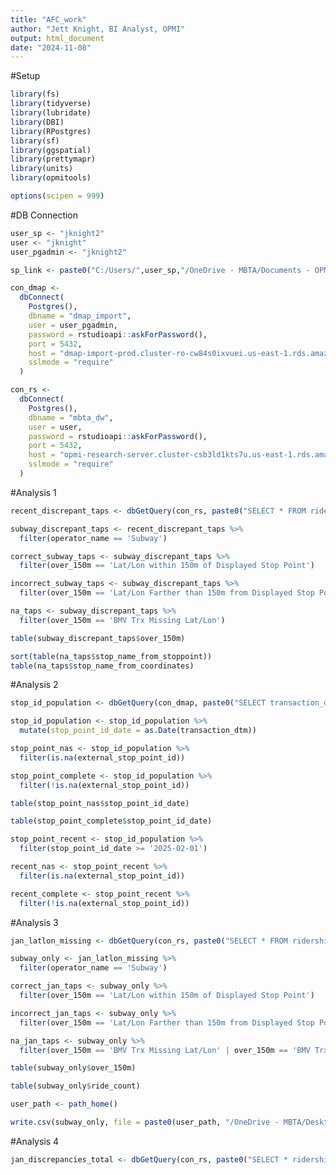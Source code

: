 ```yaml
---
title: "AFC_work"
author: "Jett Knight, BI Analyst, OPMI"
output: html_document
date: "2024-11-08"
---
```


#Setup

```r
library(fs)
library(tidyverse)
library(lubridate)
library(DBI)
library(RPostgres)
library(sf)
library(ggspatial)
library(prettymapr)
library(units)
library(opmitools)

options(scipen = 999)
```

#DB Connection

```r
user_sp <- "jknight2"
user <- "jknight"
user_pgadmin <- "jknight2"

sp_link <- paste0("C:/Users/",user_sp,"/OneDrive - MBTA/Documents - OPMI/02 Active Projects/2024 AFC 2.0/Public Rollout Analyses/Tableau/")

con_dmap <-
  dbConnect(
    Postgres(),
    dbname = "dmap_import",
    user = user_pgadmin,
    password = rstudioapi::askForPassword(),
    port = 5432,
    host = "dmap-import-prod.cluster-ro-cw84s0ixvuei.us-east-1.rds.amazonaws.com",
    sslmode = "require"
  )

con_rs <-
  dbConnect(
    Postgres(),
    dbname = "mbta_dw",
    user = user,
    password = rstudioapi::askForPassword(),
    port = 5432,
    host = "opmi-research-server.cluster-csb3ld1kts7u.us-east-1.rds.amazonaws.com",
    sslmode = "require"
  )
```

#Analysis 1

```r
recent_discrepant_taps <- dbGetQuery(con_rs, paste0("SELECT * FROM ridership.afc2_device_location_issues WHERE svc_date >= '2025-02-01'"))
```

```r
subway_discrepant_taps <- recent_discrepant_taps %>%
  filter(operator_name == 'Subway')
```

```r
correct_subway_taps <- subway_discrepant_taps %>%
  filter(over_150m == 'Lat/Lon within 150m of Displayed Stop Point')

incorrect_subway_taps <- subway_discrepant_taps %>%
  filter(over_150m == 'Lat/Lon Farther than 150m from Displayed Stop Point')

na_taps <- subway_discrepant_taps %>%
  filter(over_150m == 'BMV Trx Missing Lat/Lon')
```

```r
table(subway_discrepant_taps$over_150m)
```

```r
sort(table(na_taps$stop_name_from_stoppoint))
table(na_taps$stop_name_from_coordinates)
```

#Analysis 2

```r
stop_id_population <- dbGetQuery(con_dmap, paste0("SELECT transaction_dtm, external_stop_point_id FROM public.use_transaction_location WHERE transaction_dtm >= '2024-08-01'"))
```

```r
stop_id_population <- stop_id_population %>%
  mutate(stop_point_id_date = as.Date(transaction_dtm))

stop_point_nas <- stop_id_population %>%
  filter(is.na(external_stop_point_id))

stop_point_complete <- stop_id_population %>%
  filter(!is.na(external_stop_point_id))
```

```r
table(stop_point_nas$stop_point_id_date)
```

```r
table(stop_point_complete$stop_point_id_date)
```

```r
stop_point_recent <- stop_id_population %>%
  filter(stop_point_id_date >= '2025-02-01')

recent_nas <- stop_point_recent %>%
  filter(is.na(external_stop_point_id))

recent_complete <- stop_point_recent %>%
  filter(!is.na(external_stop_point_id))
```

#Analysis 3

```r
jan_latlon_missing <- dbGetQuery(con_rs, paste0("SELECT * FROM ridership.afc2_device_location_issues WHERE svc_date = '2025-01-21'"))
```

```r
subway_only <- jan_latlon_missing %>%
  filter(operator_name == 'Subway')
```

```r
correct_jan_taps <- subway_only %>%
  filter(over_150m == 'Lat/Lon within 150m of Displayed Stop Point')

incorrect_jan_taps <- subway_only %>%
  filter(over_150m == 'Lat/Lon Farther than 150m from Displayed Stop Point')

na_jan_taps <- subway_only %>%
  filter(over_150m == 'BMV Trx Missing Lat/Lon' | over_150m == 'BMV Trx Missing Stop Point Name')
```

```r
table(subway_only$over_150m)
```

```r
table(subway_only$ride_count)
```

```r
user_path <- path_home()

write.csv(subway_only, file = paste0(user_path, "/OneDrive - MBTA/Desktop/subway_discrepancies_0121.csv"), row.names = F)
```

#Analysis 4

```r
jan_discrepancies_total <- dbGetQuery(con_rs, paste0("SELECT * ridership.afc2_device_location_issues WHERE svc_date BETWEEN '2025-01-01' AND '2025-01-31'"))
```

